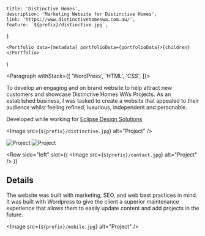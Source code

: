 
	title: 'Distinctive Homes',
	description: 'Marketing Website for Distinctive Homes',
	link: 'https://www.distinctivehomeswa.com.au/',
	feature: `${prefix}/distinctive.jpg`,
}

	<Portfolio data={metadata} portfolioData={portfolioData}>{children}</Portfolio>
)

<Paragraph withStack={[
	'WordPress',
	'HTML',
	'CSS',
]}>


To develop an engaging and on brand website to help attract new customers
and showcase Distinctive Homes WA’s Projects. As an established business,
I was tasked to create a website that appealed to their audience whilst
feeling refined, luxurious, independent and personable.

Developed while working for <a href="https://eclipsedesigns.com.au/" target="_blank" rel="noopener noreferrer">Eclipse Design Solutions</a>

</Paragraph>


<Image src={`${prefix}/distinctive.jpg`} alt="Project" />

<Gallery>
	<Image src={`${prefix}/sections.jpg`} alt="Project" />
	<Image src={`${prefix}/closeup.jpg`} alt="Project" />
</Gallery>

<Row 
	side="left" 
	slot={(
		<Image src={`${prefix}/contact.jpg`} alt="Project" />
	)}
>


## Details

The website was built with marketing, SEO, and web best practices in mind.
It was built with Wordpress to give the client a superior maintenance
experience that allows them to easily update content and add projects
in the future.

</Row>


<Image src={`${prefix}/mobile.jpg`} alt="Project" />
